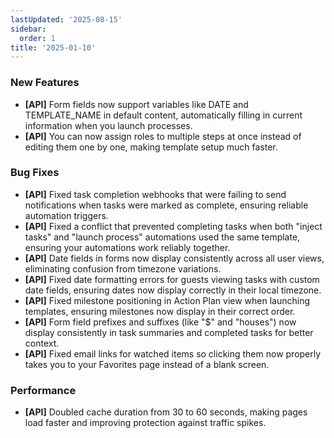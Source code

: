 ```yaml
---
lastUpdated: '2025-08-15'
sidebar:
  order: 1
title: '2025-01-10'
---
```


### New Features

- **[API]** Form fields now support variables like DATE and TEMPLATE_NAME in default content, automatically filling in current information when you launch processes.
- **[API]** You can now assign roles to multiple steps at once instead of editing them one by one, making template setup much faster.

### Bug Fixes

- **[API]** Fixed task completion webhooks that were failing to send notifications when tasks were marked as complete, ensuring reliable automation triggers.
- **[API]** Fixed a conflict that prevented completing tasks when both "inject tasks" and "launch process" automations used the same template, ensuring your automations work reliably together.
- **[API]** Date fields in forms now display consistently across all user views, eliminating confusion from timezone variations.
- **[API]** Fixed date formatting errors for guests viewing tasks with custom date fields, ensuring dates now display correctly in their local timezone.
- **[API]** Fixed milestone positioning in Action Plan view when launching templates, ensuring milestones now display in their correct order.
- **[API]** Form field prefixes and suffixes (like "$" and "houses") now display consistently in task summaries and completed tasks for better context.
- **[API]** Fixed email links for watched items so clicking them now properly takes you to your Favorites page instead of a blank screen.

### Performance

- **[API]** Doubled cache duration from 30 to 60 seconds, making pages load faster and improving protection against traffic spikes.